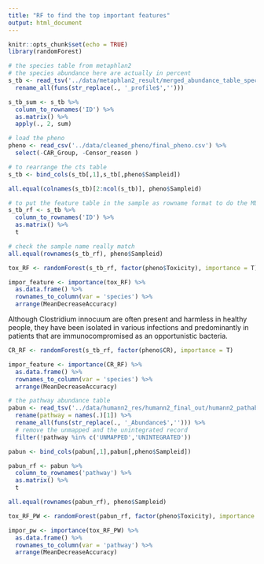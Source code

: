 ```yaml
---
title: "RF to find the top important features"
output: html_document
---
```


```r
knitr::opts_chunk$set(echo = TRUE)
library(randomForest)
```

```r
# the species table from metaphlan2
# the species abundance here are actually in percent
s_tb <- read_tsv('../data/metaphlan2_result/merged_abundance_table_species.txt') %>% 
  rename_all(funs(str_replace(., '_profile$','')))

s_tb_sum <- s_tb %>% 
  column_to_rownames('ID') %>% 
  as.matrix() %>% 
  apply(., 2, sum)

# load the pheno
pheno <- read_csv('../data/cleaned_pheno/final_pheno.csv') %>% 
  select(-CAR_Group, -Censor_reason ) 

# to rearrange the cts table 
s_tb <- bind_cols(s_tb[,1],s_tb[,pheno$Sampleid]) 

all.equal(colnames(s_tb)[2:ncol(s_tb)], pheno$Sampleid)
```

```r
# to put the feature table in the sample as rowname format to do the ML 
s_tb_rf <- s_tb %>% 
  column_to_rownames('ID') %>% 
  as.matrix() %>% 
  t

# check the sample name really match
all.equal(rownames(s_tb_rf), pheno$Sampleid)

tox_RF <- randomForest(s_tb_rf, factor(pheno$Toxicity), importance = T)

impor_feature <- importance(tox_RF) %>% 
  as.data.frame() %>% 
  rownames_to_column(var = 'species') %>% 
  arrange(MeanDecreaseAccuracy)
```

Although Clostridium innocuum are often present and harmless in healthy people, they have been isolated in various infections and predominantly in patients that are immunocompromised as an opportunistic bacteria.

```r
CR_RF <- randomForest(s_tb_rf, factor(pheno$CR), importance = T)

impor_feature <- importance(CR_RF) %>% 
  as.data.frame() %>% 
  rownames_to_column(var = 'species') %>% 
  arrange(MeanDecreaseAccuracy)
```

```r
# the pathway abundance table
pabun <- read_tsv('../data/humann2_res/humann2_final_out/humann2_pathabundance_cpm_unstratified.tsv') %>% 
  rename(pathway = names(.)[1]) %>% 
  rename_all(funs(str_replace(., '_Abundance$',''))) %>% 
  # remove the unmapped and the unintegrated record
  filter(!pathway %in% c('UNMAPPED','UNINTEGRATED'))

pabun <- bind_cols(pabun[,1],pabun[,pheno$Sampleid]) 

pabun_rf <- pabun %>% 
  column_to_rownames('pathway') %>% 
  as.matrix() %>% 
  t

all.equal(rownames(pabun_rf), pheno$Sampleid)

tox_RF_PW <- randomForest(pabun_rf, factor(pheno$Toxicity), importance = T)

impor_pw <- importance(tox_RF_PW) %>% 
  as.data.frame() %>% 
  rownames_to_column(var = 'pathway') %>% 
  arrange(MeanDecreaseAccuracy)
```

